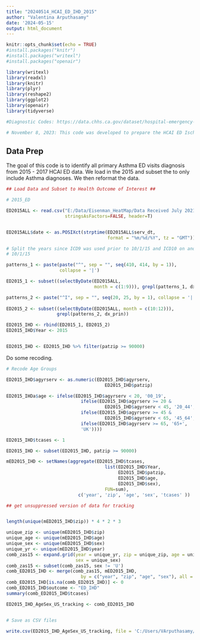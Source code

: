 ---
title: "20240514_HCAI_ED_IHD_2015"
author: "Valentina Arputhasamy"
date: '2024-05-15'
output: html_document
---

```{r setup, include=FALSE}
knitr::opts_chunk$set(echo = TRUE)
#install.packages("knitr")
#install.packages("writexl")
#install.packages("openair")

library(writexl)
library(readxl)
library(knitr)
library(plyr)
library(reshape2)
library(ggplot2)
library(openair)
library(tidyverse)

#Diagnostic Codes: https://data.chhs.ca.gov/dataset/hospital-emergency-department-diagnosis-procedure-and-external-cause-codes

# November 8, 2023: This code was developed to prepare the HCAI ED Ischemic heart disease data for analysis. We will stratify by age (0-19; 20 - 44; 45 - 64; 65+) and sex (M, F) and merge 2016 with 2017 to sum total Ischemic heart disease ED visits by zip. ED visits in the ED file are treat and release only and do not include the ED visits that get hospitalized. In order to include the ED to hospitalized patients, we will need to extract PDD patients using the "srcroute_ns" variable which we don't have. Therefore, this version of the code DOES NOT include PDD records. We also do not have all variables to clean the data 
```

## Data Prep 

The goal of this code is to identify all primary Asthma ED visits diagnosis from 2015 - 2017 HCAI ED data. We load in the 2015 and subset the to only include Asthma diagnoses. We then reformat the data. 

```{r setup, include=FALSE}

## Load Data and Subset to Health Outcome of Interest ##

# 2015_ED

ED2015ALL <- read.csv("E:/Data/Eisenman_HeatMap/Data Received July 2021/EDD/dm_ED2015.csv", 
                      stringsAsFactors=FALSE, header=T) 


ED2015ALL$date <- as.POSIXct(strptime(ED2015ALL$serv_dt, 
                                      format = "%m/%d/%Y", tz = "GMT"))  

# Split the years since ICD9 was used prior to 10/1/15 and ICD10 on and after 
# 10/1/15

patterns_1 <- paste(paste("^", sep = "", seq(410, 414, by = 1)),
                    collapse = '|')

ED2015_1 <- subset((selectByDate(ED2015ALL, 
                                 month = c(1:9))), grepl(patterns_1, dx_prin))

patterns_2 <- paste("^I", sep = "", seq(20, 25, by = 1), collapse = '|')
  
ED2015_2 <- subset((selectByDate(ED2015ALL, month = c(10:12))), 
                   grepl(patterns_2, dx_prin))

ED2015_IHD <- rbind(ED2015_1, ED2015_2)
ED2015_IHD$Year <- 2015


ED2015_IHD <- ED2015_IHD %>% filter(patzip >= 90000)

```

Do some recoding. 

```{r setup, include=FALSE}

# Recode Age Groups

ED2015_IHD$agyrserv <- as.numeric(ED2015_IHD$agyrserv, 
                                     ED2015_IHD$patzip)

ED2015_IHDa$age <- ifelse(ED2015_IHD$agyrserv < 20, '00_19',
                            ifelse(ED2015_IHD$agyrserv >= 20 & 
                                     ED2015_IHD$agyrserv < 45, '20_44',
                            ifelse(ED2015_IHD$agyrserv >= 45 & 
                                     ED2015_IHD$agyrserv < 65, '45_64',
                            ifelse(ED2015_IHD$agyrserv >= 65, '65+',
                            'UK'))))

ED2015_IHD$tcases <- 1

ED2015_IHD <- subset(ED2015_IHD, patzip >= 90000)

mED2015_IHD <- setNames(aggregate(ED2015_IHD$tcases, 
                                     list(ED2015_IHD$Year, 
                                          ED2015_IHD$patzip, 
                                          ED2015_IHD$age, 
                                          ED2015_IHD$sex), 
                                     FUN=sum), 
                           c('year', 'zip', 'age', 'sex', 'tcases' ))

## get unsuppressed version of data for tracking


length(unique(mED2015_IHD$zip)) * 4 * 2 * 3

unique_zip <- unique(mED2015_IHD$zip)
unique_age <- unique(mED2015_IHD$age)
unique_sex <- unique(mED2015_IHD$sex)
unique_yr <- unique(mED2015_IHD$year)
comb_zas15 <- expand.grid(year = unique_yr, zip = unique_zip, age = unique_age,
                          sex = unique_sex)
comb_zas15 <- subset(comb_zas15, sex != 'U')
comb_ED2015_IHD <- merge(comb_zas15, mED2015_IHD,
                            by = c("year", "zip", "age", "sex"), all = TRUE)
comb_ED2015_IHD[is.na(comb_ED2015_IHD)] <- 0
comb_ED2015_IHD$outcome <- "ED_IHD"
summary(comb_ED2015_IHD$tcases)

ED2015_IHD_AgeSex_US_tracking <- comb_ED2015_IHD


# Save as CSV files

write.csv(ED2015_IHD_AgeSex_US_tracking, file = 'C:/Users/VArputhasamy/Documents/HCAI_ED/Unsuppressed_Output/With_Zeros/Tracking_Data/ED2015_IHD_AgeSex_US_fortracking.csv')
```

